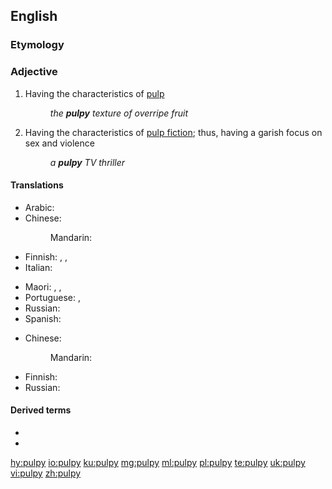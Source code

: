 ==English==

===Etymology===
{{suffix|pulp|y|lang=en}}

===Adjective===
{{en-adj|er}}

# Having the characteristics of [[pulp]]
#: ''the '''pulpy''' texture of overripe fruit''
# Having the characteristics of [[pulp fiction]]; thus, having a garish focus on sex and violence
#: ''a '''pulpy''' TV thriller''

====Translations====
{{trans-top|having the characteristics of pulp, soft, squishy}}
* Arabic: {{t-needed|ar}}
* Chinese:
*: Mandarin: {{t-needed|cmn}}
* Finnish: {{t+|fi|pehmeä}}, {{t|fi|pehmennyt}}, {{t+|fi|vetelä}}
* Italian: {{t|it|polposo}}
{{trans-mid}}
* Maori: {{t|mi|tāhōhō}}, {{t|mi|māhungahunga}}, {{t|mi|mohunga}}
* Portuguese: {{t+|pt|polposo|m}}, {{t|pt|polpudo|m}}
* Russian: {{t-needed|ru}}
* Spanish: {{t-needed|es}}
{{trans-bottom}}

{{trans-top|having the characteristics of pulp fiction}}
* Chinese: 
*: Mandarin: {{t-needed|cmn}}
{{trans-mid}}
* Finnish: {{t|fi|tahmainen}}
* Russian: {{t-needed|ru}}
{{trans-bottom}}

====Derived terms====
* {{l|en|pulpily}}
* {{l|en|pulpiness}}

[[hy:pulpy]]
[[io:pulpy]]
[[ku:pulpy]]
[[mg:pulpy]]
[[ml:pulpy]]
[[pl:pulpy]]
[[te:pulpy]]
[[uk:pulpy]]
[[vi:pulpy]]
[[zh:pulpy]]